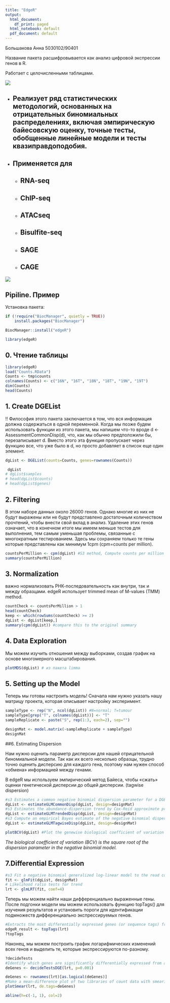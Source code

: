 ```yaml
---
title: "EdgeR"
output:
  html_document:
    df_print: paged
  html_notebook: default
  pdf_document: default
---
```

Большакова Анна 5030102/90401

Название пакета расшифровывается как анализ цифровой экспрессии генов в R.

Работает с целочисленными таблицами.

![](https://sun9-22.userapi.com/impg/Jq8nRQHbzZ8aUKQcIvSUnpnRI96BKvqNyfjs6Q/Toa_5aaYOgQ.jpg?size=1845x992&quality=96&sign=c843d6d99232c705737dc4a376a539b8&type=album)

* ## Реализует ряд статистических методологий, основанных на отрицательных биномиальных распределениях, включая эмпирическую байесовскую оценку, точные тесты, обобщенные линейные модели и тесты квазиправдоподобия.

* ## Применяется для
  + ## RNA-seq
  + ## ChIP-seq
  + ## ATACseq
  + ## Bisulfite-seq
  + ## SAGE
  + ## CAGE

![](https://sun9-39.userapi.com/impg/9MMaI4apbAX0b5b85a-0ef-sxwxjf9QnFm0RUQ/fOAOE8Gdn_A.jpg?size=1197x673&quality=96&sign=d0161518aafd11284430e54bcbdd15c0&type=album)

## Pipiline. Пример

Установка пакета:
```r
if (!require("BiocManager", quietly = TRUE))
    install.packages("BiocManager")

BiocManager::install("edgeR")
```

```r
library(edgeR)
```

## 0. Чтение таблицы

```r
library(edgeR)
load("Counts.RData")
Counts <- tmp$counts
colnames(Counts) <- c("16N", "16T", "18N", "18T", "19N", "19T")
dim(Counts)
head(Counts)

```

## 1. Create DGEList

!! Философия этого пакета заключается в том, что вся информация должна содержаться в одной переменной. Когда мы позже будем использовать функции из этого пакета, мы напишем что-то вроде d <- AssessmentCommonDisp(d), что, как мы обычно предположили бы, перезаписывает d. Вместо этого эта функция пропускает через функцию все, что уже было в d, но просто добавляет в список еще один элемент.


```r
dgList <- DGEList(counts=Counts, genes=rownames(Counts))

 dgList
# dgList$samples
# head(dgList$counts) 
# head(dgList$genes) 

```
## 2. Filtering

В этом наборе данных около 26000 генов. Однако многие из них не будут выражены или не будут
представлено достаточным количеством прочтений, чтобы внести свой вклад в анализ. Удаление этих генов означает, что в конечном итоге мы имеем
меньше тестов для выполнения, тем самым уменьшая проблемы, связанные с многократным тестированием. Здесь мы сохраняем только те гены
которые представлены как минимум 1cpm (cpm=counts per million).

```r
countsPerMillion <- cpm(dgList) #S3 method, Compute counts per million (CPM) or reads per kilobase per million (RPKM) 
summary(countsPerMillion)
```

## 3. Normalization
важно нормализовать РНК-последовательность как внутри, так и между образцами.
edgeR использует trimmed mean of M-values (TMM) method.
```r
countCheck <- countsPerMillion > 1
head(countCheck)
keep <- which(rowSums(countCheck) >= 2)
dgList <- dgList[keep,]
summary(cpm(dgList)) #compare this to the original summary
```
## 4. Data Exploration
Мы можем изучить отношения между выборками, создав график на основе многомерного масштабирования.
```r
plotMDS(dgList) # из пакета limma
``` 
## 5. Setting up the Model

Теперь мы готовы настроить модель! 
Сначала нам нужно указать нашу матрицу проекта, которая описывает настройку эксперимент.
```r
sampleType <- rep("N", ncol(dgList)) #N=normal; T=tumour
sampleType[grep("T", colnames(dgList))] <- "T"
sampleReplicate <- paste("S", rep(1:3, each=2), sep="")

designMat <- model.matrix(~sampleReplicate + sampleType)
designMat


```
##6. Estimating Dispersion

Нам нужно оценить параметр дисперсии для нашей отрицательной биномиальной модели. Так как их всего несколько
образцы, трудно точно оценить дисперсию для каждого гена, поэтому нам нужен способ «обмена» информацией между генами. 

В edgeR мы используем эмпирический метод Байеса, чтобы «сжать» оценки генетической дисперсии до общей дисперсии.
(tagwise dispersion)

```r
#s3 Estimates a common negative binomial dispersion parameter for a DGE dataset with a general experimental design.
dgList <- estimateGLMCommonDisp(dgList, design=designMat) 
#s3 Estimates the abundance-dispersion trend by Cox-Reid approximate profile likelihood.
dgList <- estimateGLMTrendedDisp(dgList, design=designMat)
#s3 Compute an empirical Bayes estimate of the negative binomial dispersion parameter for each tag, with expression levels specified by a log-linear model.
dgList <- estimateGLMTagwiseDisp(dgList, design=designMat)

```

```r
plotBCV(dgList) #Plot the genewise biological coefficient of variation (BCV) against gene abundance (in log2 counts per million).

```

_The biological coefficient of variation (BCV) is the square root of the dispersion parameter in the negative binomial model._


## 7.Differential Expression

```r
#s3 Fit a negative binomial generalized log-linear model to the read counts for each gene. Conduct genewise statistical tests for a given coefficient or coefficient contrast.
fit <- glmFit(dgList, designMat)
# Likelihood ratio tests for trend
lrt <- glmLRT(fit, coef=4)
```

Теперь мы можем найти наши дифференциально выраженные гены. После подгонки модели мы можем использовать функцию topTags() для изучения результатов и установить пороги для идентификации подмножеств дифференциально экспрессируемых генов.
```r
#Extracts the most differentially expressed genes (or sequence tags) from a test object, ranked either by p-value or by absolute log-fold-change.
edgeR_result <- topTags(lrt) 
?topTags
```

Наконец, мы можем построить график логарифмических изменений всех генов и выделить те, которые экспрессируются по-разному.
```r
?decideTests
#Identify which genes are significantly differentially expressed from an edgeR fit object containing p-values and test statistics.
deGenes <- decideTestsDGE(lrt, p=0.001)

deGenes <- rownames(lrt)[as.logical(deGenes)]
#Make a mean-difference plot of two libraries of count data with smearing of points with very low counts, especially those that are zero for one of the columns.
plotSmear(lrt, de.tags=deGenes)

abline(h=c(-1, 1), col=2)
```

